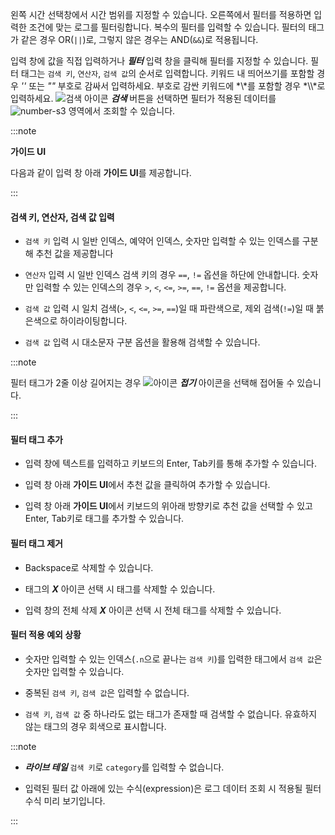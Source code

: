 <InDoc pages="log-search,aws-log-search"><LinkImage img="number-01.png" className="ico" /> 왼쪽 <UI>시간 선택창</UI>에서 시간 범위를 지정할 수 있습니다. 오른쪽에서 </InDoc>필터를 적용하면 입력한 조건에 맞는 로그를 필터링합니다. 복수의 필터를 입력할 수 있습니다. 필터의 태그가 같은 경우 OR(<code>||</code>)로, 그렇지 않은 경우는 AND(<code>&&</code>)로 적용됩니다.

입력 창에 값을 직접 입력하거나 ***필터*** 입력 창을 클릭해 필터를 지정할 수 있습니다. 필터 태그는 `검색 키`, `연산자`, `검색 값`의 순서로 입력합니다. 키워드 내 띄어쓰기를 포함할 경우 *''* 또는 *""* 부호로 감싸서 입력하세요. 부호로 감싼 키워드에 *\\*를 포함할 경우 *\\\\*로 입력하세요. ![검색 아이콘](/img/ic-search-on-press.svg) ***검색*** 버튼을 선택하면 필터가 적용된 데이터를 ![number-s3](/img/number-03.png) 영역에서 조회할 수 있습니다.

:::note 

**가이드 UI**

다음과 같이 입력 창 아래 **가이드 UI**를 제공합니다. 

<ImgLang img='log-filter-ui1.png' desc='로그 필터'/>

:::

#### 검색 키, 연산자, 검색 값 입력

* `검색 키` 입력 시 일반 인덱스, 예약어 인덱스, 숫자만 입력할 수 있는 인덱스를 구분해 추천 값을 제공합니다 

* `연산자` 입력 시 일반 인덱스 검색 키의 경우 `==`, `!=` 옵션을 하단에 안내합니다. 숫자만 입력할 수 있는 인덱스의 경우 `>`, `<`, `<=`, `>=`, `==`, `!=` 옵션을 제공합니다.

* `검색 값` 입력 시 일치 검색(`>`, `<`, `<=`, `>=`, `==`)일 때 <span class='normal'>파란색</span>으로, 제외 검색(`!=`)일 때 <span class='vslow'>붉은색</span>으로 하이라이팅합니다. 

* `검색 값` 입력 시 대소문자 구분 옵션을 활용해 검색할 수 있습니다.

:::note 

필터 태그가 2줄 이상 길어지는 경우 ![아이콘](/img/up-arrow.svg) ***접기*** 아이콘을 선택해 접어둘 수 있습니다.

:::

#### 필터 태그 추가 

* 입력 창에 텍스트를 입력하고 키보드의 Enter, Tab키를 통해 추가할 수 있습니다.

* 입력 창 아래 **가이드 UI**에서 추천 값을 클릭하여 추가할 수 있습니다.

* 입력 창 아래 **가이드 UI**에서 키보드의 위아래 방향키로 추천 값을 선택할 수 있고 Enter, Tab키로 태그를 추가할 수 있습니다.

#### 필터 태그 제거

* Backspace로 삭제할 수 있습니다.

* 태그의 ***X*** 아이콘 선택 시 태그를 삭제할 수 있습니다.

* 입력 창의 전체 삭제 ***X*** 아이콘 선택 시 전체 태그를 삭제할 수 있습니다.

#### 필터 적용 예외 상황 

* 숫자만 입력할 수 있는 인덱스(`.n`으로 끝나는 `검색 키`)를 입력한 태그에서 `검색 값`은 숫자만 입력할 수 있습니다.

* 중복된 `검색 키`, `검색 값`은 입력할 수 없습니다.

* `검색 키`, `검색 값` 중 하나라도 없는 태그가 존재할 때 검색할 수 없습니다. 유효하지 않는 태그의 경우 <span class='mstop'>회색</span>으로 표시합니다.

<InDoc pages="log-lt,aws-log-lt">

:::note

* ***라이브 테일*** `검색 키`로 `category`를 입력할 수 없습니다.

* 입력된 필터 값 아래에 있는 수식(expression)은 로그 데이터 조회 시 적용될 필터 수식 미리 보기입니다. 

:::

</InDoc>